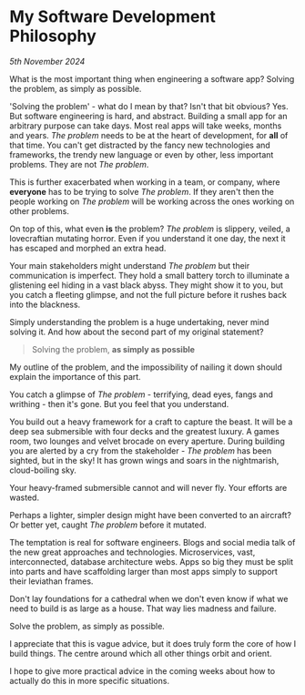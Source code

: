 # My Software Development Philosophy

_5th November 2024_

What is the most important thing when engineering a software app? Solving the problem, as simply as possible.

'Solving the problem' - what do I mean by that? Isn't that bit obvious? Yes. But software engineering is hard, and
abstract. Building a small app for an arbitrary purpose can take days. Most real apps will take weeks, months and years.
_The problem_ needs to be at the heart of development, for **all** of that time. You can't get distracted by the fancy
new technologies and frameworks, the trendy new language or even by other, less important problems. They are not _The
problem_.

This is further exacerbated when working in a team, or company, where **everyone** has to be trying to solve _The
problem_. If they aren't then the people working on _The problem_ will be working across the ones working on other
problems.

On top of this, what even **is** the problem? _The problem_ is slippery, veiled, a lovecraftian mutating horror. Even if
you understand it one day, the next it has escaped and morphed an extra head.

Your main stakeholders might understand _The problem_ but their communication is imperfect. They hold a small battery
torch to illuminate a glistening eel hiding in a vast black abyss. They might show it to you, but you catch a fleeting
glimpse, and not the full picture before it rushes back into the blackness.

Simply understanding the problem is a huge undertaking, never mind solving it. And how about the second part of my
original statement?

> Solving the problem, **as simply as possible**

My outline of the problem, and the impossibility of nailing it down should explain the importance of this part.

You catch a glimpse of _The problem_ - terrifying, dead eyes, fangs and writhing - then it's gone. But you feel that you
understand.

You build out a heavy framework for a craft to capture the beast. It will be a deep sea submersible with four decks and
the greatest luxury. A games room, two lounges and velvet brocade on every aperture. During building you are alerted by
a cry from the stakeholder - _The problem_ has been sighted, but in the sky! It has grown wings and soars in the
nightmarish, cloud-boiling sky.

Your heavy-framed submersible cannot and will never fly. Your efforts are wasted.

Perhaps a lighter, simpler design might have been converted to an aircraft? Or better yet, caught _The problem_ before
it mutated.

The temptation is real for software engineers. Blogs and social media talk of the new great approaches and technologies.
Microservices, vast, interconnected, database architecture webs. Apps so big they must be split into parts and have
scaffolding larger than most apps simply to support their leviathan frames.

Don't lay foundations for a cathedral when we don't even know if what we need to build is as large as a house. That way
lies madness and failure.

Solve the problem, as simply as possible.

I appreciate that this is vague advice, but it does truly form the core of how I build things. The centre around which
all other things orbit and orient.

I hope to give more practical advice in the coming weeks about how to actually do this in more specific situations.
